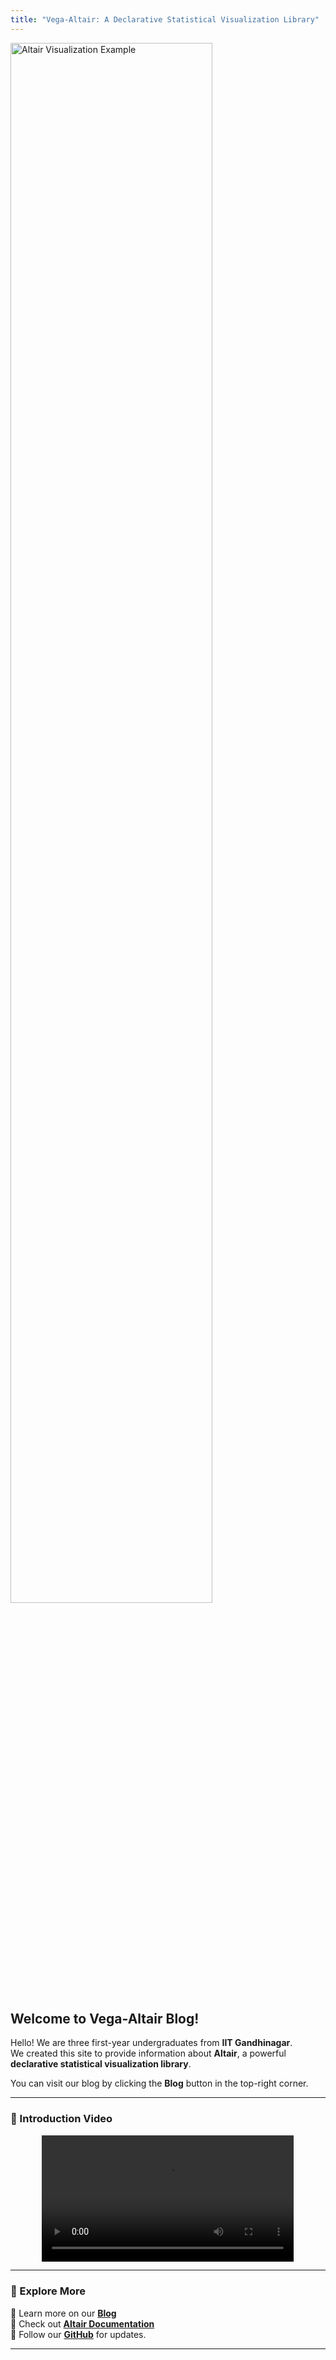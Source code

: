 ```yaml
---
title: "Vega-Altair: A Declarative Statistical Visualization Library"
---
```

<img src="media/image.png" alt="Altair Visualization Example" width="80%">

## Welcome to Vega-Altair Blog!  

Hello! We are three first-year undergraduates from **IIT Gandhinagar**.  
We created this site to provide information about **Altair**, a powerful **declarative statistical visualization library**.

You can visit our blog by clicking the **Blog** button in the top-right corner.

---

### **🎥 Introduction Video**
<center>


<video controls width="80%">
  <source src="media/WhatsApp Video 2025-02-23 at 23.24.45.mp4" type="video/mp4">
  Your browser does not support the video tag.
</video>
</center>

---

### **🚀 Explore More**
🔹 Learn more on our **[Blog](blog.qmd)**  
🔹 Check out **[Altair Documentation](https://altair-viz.github.io/)**  
🔹 Follow our **[GitHub](https://github.com/Mitesh-V-Chauhan/PSDV-EXPOSITION.git)** for updates. 

---